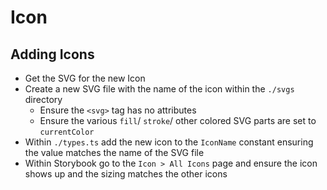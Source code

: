 
# Icon

<Canvas of={Primary} />

## Adding Icons

- Get the SVG for the new Icon
- Create a new SVG file with the name of the icon within the `./svgs` directory
  - Ensure the `<svg>` tag has no attributes
  - Ensure the various `fill`/ `stroke`/ other colored SVG parts are set to `currentColor`
- Within `./types.ts` add the new icon to the `IconName` constant ensuring the value matches the name of the SVG file
- Within Storybook go to the `Icon > All Icons` page and ensure the icon shows up and the sizing matches the other icons
